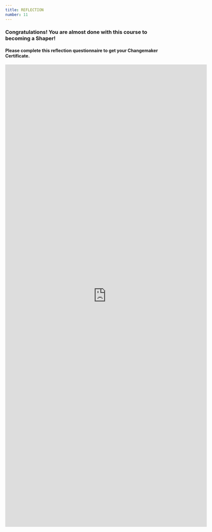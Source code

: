 ```yaml
---
title: REFLECTION
number: 11
---
```


### Congratulations! You are almost done with this course to becoming a Shaper!

####  Please complete this reflection questionnaire to get your Changemaker Certificate.

<iframe src="https://docs.google.com/forms/d/e/1FAIpQLSdzMnCU-eeU4mRmQvJLVAwigtkh256jC9ppi2Ep7ub2NRwcOg/viewform?embedded=true" width="640" height="1467" frameborder="0" marginheight="0" marginwidth="0">Loading…</iframe>
